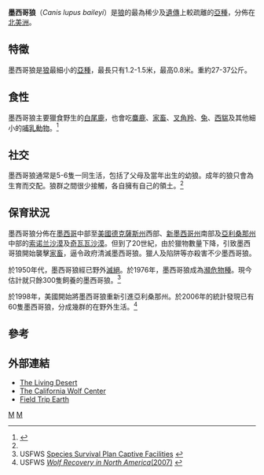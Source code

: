 {{Infraspeciesbox
| image = Mexican Wolf 2 yfb-edit 1.jpg
| image_caption = 
| status =  CR
| status_system = iucn3.1
| genus = Canis
| species = lupus
| varietas = baileyi
| authority = Nelson & Goldman, 1929
}}

'''墨西哥狼'''（''Canis lupus baileyi''）是[[狼|狼]]的最為稀少及[[遺傳|遺傳]]上較疏離的[[亞種|亞種]]，分佈在[[北美洲|北美洲]]。

==特徵==
墨西哥狼是[[狼|狼]]最細小的[[亞種|亞種]]，最長只有1.2-1.5米，最高0.8米。重約27-37公斤。

==食性==
墨西哥狼主要獵食野生的[[白尾鹿|白尾鹿]]，也會吃[[麋鹿|麋鹿]]、[[家畜|家畜]]、[[叉角羚|叉角羚]]、[[兔|兔]]、[[西貒|西貒]]及其他細小的[[哺乳動物|哺乳動物]]。<ref name="CA">{{cite web | url = http://www.thebigzoo.com/Animals/Mexican_Gray_Wolf.asp | title = Mexican Gray Wolf | work = The Big Zoo | accessdate = 2007-07-03 | archive-date = 2020-11-05 | archive-url = https://web.archive.org/web/20201105232040/http://www.thebigzoo.com/Animals/Mexican_Gray_Wolf.asp | dead-url = no }}</ref>

==社交==
墨西哥狼通常是5-6隻一同生活，包括了父母及當年出生的幼狼。成年的狼只會為生育而交配。狼群之間很少接觸，各自擁有自己的領土。<ref name="CA" />

==保育狀況==
墨西哥狼分佈在[[墨西哥|墨西哥]]中部至[[美國|美國]][[德克薩斯州|德克薩斯州]]西部、[[新墨西哥州|新墨西哥州]]南部及[[亞利桑那州|亞利桑那州]]中部的[[索诺兰沙漠|索诺兰沙漠]]及[[奇瓦瓦沙漠|奇瓦瓦沙漠]]。但到了20世紀，由於獵物數量下降，引致墨西哥狼開始襲擊[[家畜|家畜]]，逼令政府清滅墨西哥狼。獵人及陷阱等亦殺害不少墨西哥狼。

於1950年代，墨西哥狼經已野外[[滅絕|滅絕]]。於1976年，墨西哥狼成為[[瀕危物種|瀕危物種]]。現今估計就只餘300隻飼養的墨西哥狼。<ref>USFWS [http://www.fws.gov/southwest/es/mexicanwolf/cap_manage.shtml Species Survival Plan Captive Facilities] {{webarchive|url=https://web.archive.org/web/20070701194132/http://www.fws.gov/southwest/es/mexicanwolf/cap_manage.shtml |date=2007-07-01 }}</ref>

於1998年，美國開始將墨西哥狼重新引進亞利桑那州。於2006年的統計發現已有60隻墨西哥狼，分成幾群的在野外生活。<ref>USFWS [http://www.fws.gov/home/feature/2007/gray_wolf_factsheet-region2.pdf ''Wolf Recovery in North America''(2007)] {{Wayback|url=http://www.fws.gov/home/feature/2007/gray_wolf_factsheet-region2.pdf |date=20201101061731 }}</ref>

==參考==
{{reflist}}

==外部連結==
{{wikispecies|Canis lupus baileyi}}
{{commons|Canis lupus#Mexican wolf (Canis lupus baileyi)}}
*[https://web.archive.org/web/20080516212820/http://livingdesert.org/animals/mexican_wolf.asp The Living Desert]
*[http://www.californiawolfcenter.org The California Wolf Center] {{Wayback|url=http://www.californiawolfcenter.org/ |date=20210227012956 }}
* [https://web.archive.org/web/20081222132514/http://fieldtripearth.org/div_index.xml?id=11 Field Trip Earth]
{{Taxonbar|from=Q531300}}

[[Category:狼|M]]
[[Category:1929年描述的动物|M]]